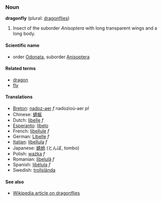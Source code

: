 ===Noun===
'''dragonfly''' (plural: [[dragonflies]])

# Insect of the suborder ''Anisoptera'' with long transparent wings and a long body.

====Scientific name====
*order [[Odonata]], suborder [[Anisoptera]]

====Related terms====
*[[dragon]]
*[[fly]]

====Translations====
*[[Breton]]: [[nadoz-aer]] ''f'' nadozioù-aer ''pl''
*Chinese: [[蜻蜒]]
*Dutch: [[libelle]] ''f''
*[[Esperanto]]: [[libelo]]
*French: [[libellule]] ''f''
*German: [[Libelle]] ''f''
*[[Italian]]: [[libellula]] ''f''
*Japanese: [[蜻蛉]] (とんぼ, tombo)
*Polish: [[ważka]] ''f''
*Romanian: [[libelulă]] ''f''
*Spanish: [[libélula]] ''f''
*Swedish: [[trollslända]]

====See also====
*[[w:dragonfly|Wikipedia article on dragonflies]]